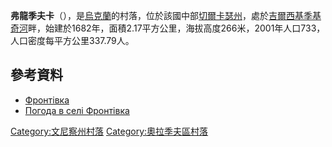 {{no footnotes|time=2015-09-15T02:04:08+00:00}}
{{coord|49|5|38|N|29|33|45|E|scale:30000|display=title}}

'''弗龍季夫卡'''（{{lang-uk|Фронтівка}}），是[[烏克蘭|烏克蘭]]的村落，位於該國中部[[切爾卡瑟州|切爾卡瑟州]]，處於[[吉爾西基季基奇河|吉爾西基季基奇河]]畔，始建於1682年，面積2.17平方公里，海拔高度266米，2001年人口733，人口密度每平方公里337.79人。

==參考資料==
* [http://w1.c1.rada.gov.ua/pls/z7502/A005?rdat1=24.10.2012&rf7571=2683 Фронтівка]{{dead link|date=2018年2月 |bot=InternetArchiveBot |fix-attempted=yes }}
* [http://weather.in.ua/ua/vinnickaja/27188 Погода в селі Фронтівка] {{Wayback|url=http://weather.in.ua/ua/vinnickaja/27188 |date=20111220111350 }}

[[Category:文尼察州村落|Category:文尼察州村落]]
[[Category:奧拉季夫區村落|Category:奧拉季夫區村落]]


{{Vinnytsia-geo-stub}}